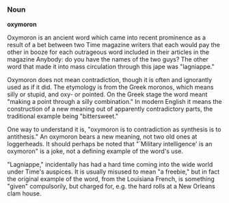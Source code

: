 ===Noun===
'''oxymoron'''

Oxymoron is an ancient word which came into recent prominence as a result of a bet between two Time magazine writers that each would pay the other in booze for each outrageous word included in their articles in the magazine  Anybody: do you have the names of the two guys?  The other word that made it into mass circulation through this jape was "lagniappe."

Oxymoron does not mean contradiction, though it is often and ignorantly used as if it did. The etymology is from the Greek moronos, which means silly or stupid, and oxy- or pointed. On the Greek stage the word meant "making a point through a silly combination." In modern English it means the construction of a new meaning out of apparently contradictory parts, the traditional example being "bittersweet."

One way to understand it is, "oxymoron is to contradiction as synthesis is to antithesis." An oxymoron bears a new meaning, not two old ones at loggerheads. It should perhaps be noted that "`Military intelligence' is an oxymoron" is a joke, not a defining example of the word's use.

"Lagniappe," incidentally has had a hard time coming into the wide world under Time's auspices. It is usually misused to mean "a freebie," but in fact the original example of the word, from the Louisiana French, is something "given" compulsorily, but charged for, e.g. the hard rolls at a New Orleans clam house.
